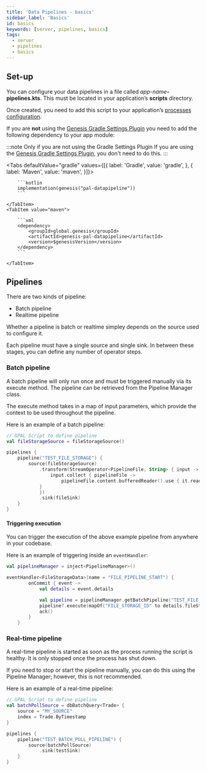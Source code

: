 ```yaml
---
title: 'Data Pipelines - basics'
sidebar_label: 'Basics'
id: basics
keywords: [server, pipelines, basics]
tags:
  - server
  - pipelines
  - basics
---
```



## Set-up

You can configure your data pipelines in a file called _app-name_**-pipelines.kts**. This must be located in your application’s **scripts** directory. 

Once created, you need to add this script to your application’s [processes configuration](/server/data-pipelines/configuring-runtime/).

If you are **not** using the [Genesis Gradle Settings Plugin](/operations/project-structure/settings-plugin/) you need to add the following dependency to your app module:

:::note Only if you are not using the Gradle Settings Plugin
If you are using the [Genesis Gradle Settings Plugin](/operations/project-structure/settings-plugin/), you don't need to do this.
:::

<Tabs defaultValue="gradle" values={[{ label: 'Gradle', value: 'gradle', }, { label: 'Maven', value: 'maven', }]}>
    <TabItem value="gradle">

        ```kotlin
        implementation(genesis("pal-datapipeline"))
        ```

    </TabItem>
    <TabItem value="maven">

        ```xml
        <dependency>
            <groupId>global.genesis</groupId>
            <artifactId>genesis-pal-datapipeline</artifactId>
            <version>$genesisVersion</version>
        </dependency>
        ```

    </TabItem>
</Tabs>

## Pipelines

There are two kinds of pipeline:

- Batch pipeline
- Realtime pipeline

Whether a pipeline is batch or realtime simpley depends on the source used to configure it.

Each pipeline must have a single source and single sink. In between these stages, you can define any number of operator steps.

### Batch pipeline

A batch pipeline will only run once and must be triggered manually via its execute method. The pipeline can be retrieved from the Pipeline Manager class.

The execute method takes in a map of input parameters, which provide the context to be used throughout the pipeline.

Here is an example of a batch pipeline:

```kotlin
// GPAL Script to define pipeline
val fileStorageSource = fileStorageSource()

pipelines {
    pipeline("TEST_FILE_STORAGE") {
        source(fileStorageSource)
            .transform(StreamOperator<PipelineFile, String> { input -> flow {
                input.collect { pipelineFile ->
                    pipelineFile.content.bufferedReader().use { it.readText() } }
            }
            })
            .sink(fileSink)
    }
}
```

#### Triggering execution

You can trigger the execution of the above example pipeline from anywhere in your codebase.

Here is an example of triggering inside an `eventHandler`:

```kotlin
val pipelineManager = inject<PipelineManager>()

eventHandler<FileStorageData>(name = "FILE_PIPELINE_START") {
        onCommit { event ->
            val details = event.details

            val pipeline = pipelineManager.getBatchPipeline("TEST_FILE_STORAGE")
            pipeline?.execute(mapOf("FILE_STORAGE_ID" to details.fileStorageId, "FILE_NAME" to details.fileName))
            ack()
        }
    }
```

### Real-time pipeline

A real-time pipeline is started as soon as the process running the script is healthy. It is only stopped once the process has shut down. 

If you need to stop or start the pipeline manually, you can do this using the Pipeline Manager; however, this is not recommended. 

Here is an example of a real-time pipeline:

```kotlin
// GPAL Script to define pipeline
val batchPollSource = dbBatchQuery<Trade> {
    source = "MY_SOURCE"
    index = Trade.ByTimestamp
}

pipelines {
    pipeline("TEST_BATCH_POLL_PIPELINE") {
        source(batchPollSource)
            .sink(testSink)
    }
}
```

